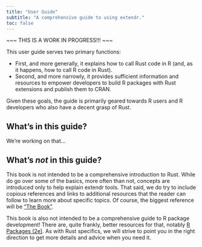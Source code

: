 ```yaml
---
title: "User Guide"
subtitle: "A comprehensive guide to using extendr."
toc: false
---
```


::: {.fs-1 .text-center .fw-bold}
\~\~\~ THIS IS A WORK IN PROGRESS!!! \~\~\~
:::

This user guide serves two primary functions:

-   First, and more generally, it explains how to call Rust code in R (and, as
    it happens, how to call R code in Rust).
-   Second, and more narrowly, it provides sufficient information and resources
    to empower developers to build R packages with Rust extensions and publish
    them to CRAN.

Given these goals, the guide is primarily geared towards R users and R
developers who also have a decent grasp of Rust.

## What's in this guide?

We're working on that...

## What's *not* in this guide?

This book is not intended to be a comprehensive introduction to Rust. While do
go over some of the basics, more often than not, concepts are introduced only to
help explain extendr tools. That said, we do try to include copious references
and links to additional resources that the reader can follow to learn more about
specific topics. Of course, the biggest reference will be ["The
Book"](<https://doc.rust-lang.org/stable/book/>).

This book is also not intended to be a comprehensive guide to R package
development! There are, quite frankly, better resources for that, notably [R
Packages (2e)](<https://r-pkgs.org/>). As with Rust specifics, we will strive
to point you in the right direction to get more details and advice when you need
it.
